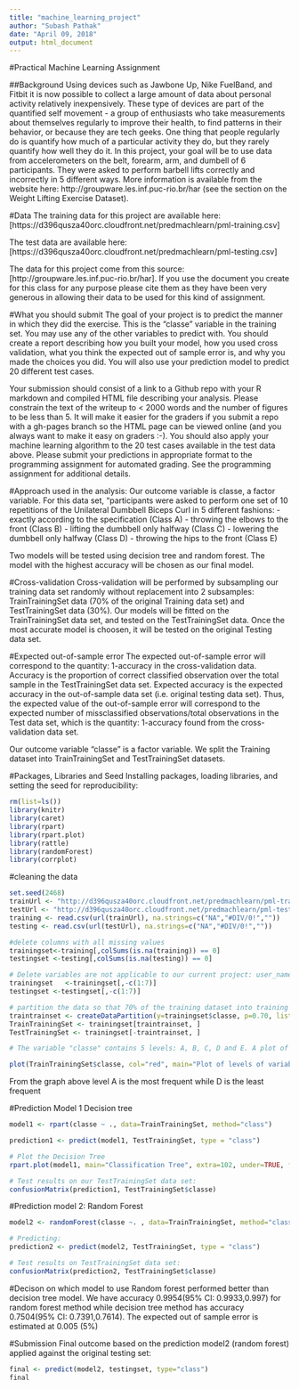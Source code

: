 ---
title: "machine_learning_project"
author: "Subash Pathak"
date: "April 09, 2018"
output: html_document
---

#Practical Machine Learning Assignment

##Background
Using devices such as Jawbone Up, Nike FuelBand, and Fitbit it is now possible to collect a large amount of data about personal activity relatively inexpensively. These type of devices are part of the quantified self movement - a group of enthusiasts who take measurements about themselves regularly to improve their health, to find patterns in their behavior, or because they are tech geeks. One thing that people regularly do is quantify how much of a particular activity they do, but they rarely quantify how well they do it. In this project, your goal will be to use data from accelerometers on the belt, forearm, arm, and dumbell of 6 participants. They were asked to perform barbell lifts correctly and incorrectly in 5 different ways. More information is available from the website here: http://groupware.les.inf.puc-rio.br/har (see the section on the Weight Lifting Exercise Dataset).

#Data
The training data for this project are available here: [https://d396qusza40orc.cloudfront.net/predmachlearn/pml-training.csv]

The test data are available here: [https://d396qusza40orc.cloudfront.net/predmachlearn/pml-testing.csv]

The data for this project come from this source: [http://groupware.les.inf.puc-rio.br/har]. If you use the document you create for this class for any purpose please cite them as they have been very generous in allowing their data to be used for this kind of assignment.

#What you should submit
The goal of your project is to predict the manner in which they did the exercise. This is the "classe" variable in the training set. You may use any of the other variables to predict with. You should create a report describing how you built your model, how you used cross validation, what you think the expected out of sample error is, and why you made the choices you did. You will also use your prediction model to predict 20 different test cases.

Your submission should consist of a link to a Github repo with your R markdown and compiled HTML file describing your analysis. Please constrain the text of the writeup to < 2000 words and the number of figures to be less than 5. It will make it easier for the graders if you submit a repo with a gh-pages branch so the HTML page can be viewed online (and you always want to make it easy on graders :-). You should also apply your machine learning algorithm to the 20 test cases available in the test data above. Please submit your predictions in appropriate format to the programming assignment for automated grading. See the programming assignment for additional details.

#Approach used in the analysis:
Our outcome variable is classe, a factor variable. For this data set, "participants were asked to perform one set of 10 repetitions of the Unilateral Dumbbell Biceps Curl in 5 different fashions: - exactly according to the specification (Class A) - throwing the elbows to the front (Class B) - lifting the dumbbell only halfway (Class C) - lowering the dumbbell only halfway (Class D) - throwing the hips to the front (Class E)

Two models will be tested using decision tree and random forest. The model with the highest accuracy will be chosen as our final model.

#Cross-validation
Cross-validation will be performed by subsampling our training data set randomly without replacement into 2 subsamples: TrainTrainingSet data (70% of the original Training data set) and TestTrainingSet data (30%). Our models will be fitted on the TrainTrainingSet data set, and tested on the TestTrainingSet data. Once the most accurate model is choosen, it will be tested on the original Testing data set.

#Expected out-of-sample error
The expected out-of-sample error will correspond to the quantity: 1-accuracy in the cross-validation data. Accuracy is the proportion of correct classified observation over the total sample in the TestTrainingSet data set. Expected accuracy is the expected accuracy in the out-of-sample data set (i.e. original testing data set). Thus, the expected value of the out-of-sample error will correspond to the expected number of missclassified observations/total observations in the Test data set, which is the quantity: 1-accuracy found from the cross-validation data set.

Our outcome variable "classe" is a factor variable. We split the Training dataset into TrainTrainingSet and TestTrainingSet datasets.


#Packages, Libraries and Seed
Installing packages, loading libraries, and setting the seed for reproducibility:



```{r setup,echo=TRUE}
rm(list=ls())
library(knitr)
library(caret)
library(rpart)
library(rpart.plot)
library(rattle)
library(randomForest)
library(corrplot)
```

#cleaning the data

```{r clean, echo=TRUE}

set.seed(2468)
trainUrl <- "http://d396qusza40orc.cloudfront.net/predmachlearn/pml-training.csv"
testUrl <- "http://d396qusza40orc.cloudfront.net/predmachlearn/pml-testing.csv"
training <- read.csv(url(trainUrl), na.strings=c("NA","#DIV/0!",""))
testing <- read.csv(url(testUrl), na.strings=c("NA","#DIV/0!",""))

#delete columns with all missing values
trainingset<-training[,colSums(is.na(training)) == 0]
testingset <-testing[,colSums(is.na(testing)) == 0]

# Delete variables are not applicable to our current project: user_name, raw_timestamp_part_1, raw_timestamp_part_,2 cvtd_timestamp, new_window, and  num_window (columns 1 to 7). 
trainingset   <-trainingset[,-c(1:7)]
testingset <-testingset[,-c(1:7)]

# partition the data so that 70% of the training dataset into training and the remaining 30% to testing
traintrainset <- createDataPartition(y=trainingset$classe, p=0.70, list=FALSE)
TrainTrainingSet <- trainingset[traintrainset, ] 
TestTrainingSet <- trainingset[-traintrainset, ]

# The variable "classe" contains 5 levels: A, B, C, D and E. A plot of the outcome variable will allow us to see the frequency of each levels in the TrainTrainingSet data set and # compare one another.

plot(TrainTrainingSet$classe, col="red", main="Plot of levels of variable classe within the TrainTrainingSet data set", xlab="classe", ylab="Frequency")
```


From the graph above level A is the most frequent while D is the least frequent

#Prediction Model 1 Decision tree

```{r model1, echo=TRUE}
model1 <- rpart(classe ~ ., data=TrainTrainingSet, method="class")

prediction1 <- predict(model1, TestTrainingSet, type = "class")

# Plot the Decision Tree
rpart.plot(model1, main="Classification Tree", extra=102, under=TRUE, faclen=0)
```

```{r results,echo=TRUE}
# Test results on our TestTrainingSet data set:
confusionMatrix(prediction1, TestTrainingSet$classe)
```

#Prediction model 2: Random Forest

```{r model2,echo=TRUE}
model2 <- randomForest(classe ~. , data=TrainTrainingSet, method="class")

# Predicting:
prediction2 <- predict(model2, TestTrainingSet, type = "class")

# Test results on TestTrainingSet data set:
confusionMatrix(prediction2, TestTrainingSet$classe)
```

#Decison on which model to use
Random forest performed better than decision tree model. We have accuracy 0.9954(95% CI: 0.9933,0.997) for random forest method while decision tree method has accuracy 0.7504(95% CI: 0.7391,0.7614). The expected out of sample error is estimated at 0.005 (5%)

#Submission
Final outcome based on the prediction model2 (random forest) applied against the original testing set:

```{r final,echo=TRUE}
final <- predict(model2, testingset, type="class")
final
```

